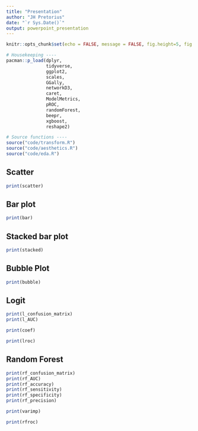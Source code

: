 ```yaml
---
title: "Presentation"
author: "JH Pretorius"
date: "`r Sys.Date()`"
output: powerpoint_presentation
---
```



```r
knitr::opts_chunk$set(echo = FALSE, message = FALSE, fig.height=5, fig.width=7)

# Housekeeping ----
pacman::p_load(dplyr,
               tidyverse,
               ggplot2,
               scales,
               GGally,
               networkD3,
               caret,
               ModelMetrics,
               pROC,
               randomForest,
               beepr,
               xgboost,
               reshape2)

# Source functions ----
source("code/transform.R")
source("code/aesthetics.R")
source("code/eda.R")

```


## Scatter

```r

print(scatter)

```

## Bar plot

```r

print(bar)

```


## Stacked bar plot

```r

print(stacked)

```

## Bubble Plot

```r

print(bubble)

```

## Logit

```r

print(l_confusion_matrix)
print(l_AUC)

```

```r

print(coef)

```

```r

print(lroc)

```

## Random Forest

```r

print(rf_confusion_matrix)
print(rf_AUC)
print(rf_accuracy)
print(rf_sensitivity)
print(rf_specificity)
print(rf_precision)

```

```r

print(varimp)

```

```r

print(rfroc)

```

